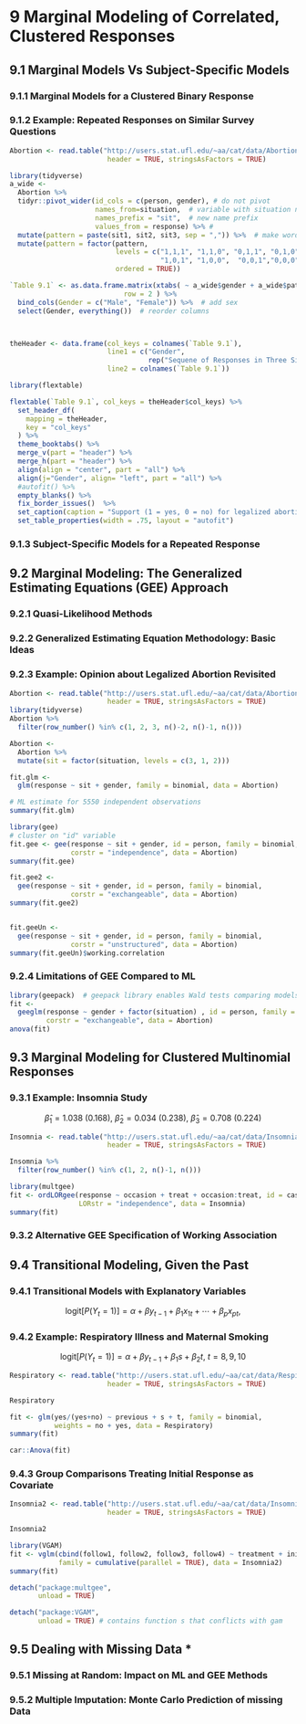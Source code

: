 # 9 Marginal Modeling of Correlated, Clustered Responses {#Marginal}

## 9.1 Marginal Models Vs Subject-Specific Models

### 9.1.1 Marginal Models for a Clustered Binary Response

### 9.1.2 Example: Repeated Responses on Similar Survey Questions {#x9.1.2}

```r
Abortion <- read.table("http://users.stat.ufl.edu/~aa/cat/data/Abortion.dat",
                        header = TRUE, stringsAsFactors = TRUE)

library(tidyverse)
a_wide <- 
  Abortion %>% 
  tidyr::pivot_wider(id_cols = c(person, gender), # do not pivot
                     names_from=situation,  # variable with situation number
                     names_prefix = "sit",  # new name prefix
                     values_from = response) %>% # 
  mutate(pattern = paste(sit1, sit2, sit3, sep = ",")) %>%  # make word with pattern 
  mutate(pattern = factor(pattern, 
                          levels = c("1,1,1", "1,1,0", "0,1,1", "0,1,0", 
                                     "1,0,1", "1,0,0",  "0,0,1","0,0,0"), 
                          ordered = TRUE))

`Table 9.1` <- as.data.frame.matrix(xtabs( ~ a_wide$gender + a_wide$pattern ), 
                            row = 2 ) %>% 
  bind_cols(Gender = c("Male", "Female")) %>%  # add sex
  select(Gender, everything())  # reorder columns



theHeader <- data.frame(col_keys = colnames(`Table 9.1`),
                        line1 = c("Gender",  
                                  rep("Sequene of Responses in Three Situations", 8)),
                        line2 = colnames(`Table 9.1`))

library(flextable)

flextable(`Table 9.1`, col_keys = theHeader$col_keys) %>% 
  set_header_df(
    mapping = theHeader,
    key = "col_keys"
  ) %>% 
  theme_booktabs() %>% 
  merge_v(part = "header") %>% 
  merge_h(part = "header") %>% 
  align(align = "center", part = "all") %>% 
  align(j="Gender", align= "left", part = "all") %>% 
  #autofit() %>% 
  empty_blanks() %>% 
  fix_border_issues()  %>%
  set_caption(caption = "Support (1 = yes, 0 = no) for legalized abortion in three situations, by gender") %>% 
  set_table_properties(width = .75, layout = "autofit")
```

### 9.1.3 Subject-Specific Models for a Repeated Response

## 9.2 Marginal Modeling: The Generalized Estimating Equations (GEE) Approach

### 9.2.1 Quasi-Likelihood Methods

### 9.2.2 Generalized Estimating Equation Methodology: Basic Ideas

### 9.2.3 Example: Opinion about Legalized Abortion Revisited {#x9.2.3}

```r
Abortion <- read.table("http://users.stat.ufl.edu/~aa/cat/data/Abortion.dat",
                        header = TRUE, stringsAsFactors = TRUE)
library(tidyverse)
Abortion %>% 
  filter(row_number() %in% c(1, 2, 3, n()-2, n()-1, n()))  

Abortion <- 
  Abortion %>% 
  mutate(sit = factor(situation, levels = c(3, 1, 2)))

fit.glm <- 
  glm(response ~ sit + gender, family = binomial, data = Abortion)

# ML estimate for 5550 independent observations
summary(fit.glm)
```

```r
library(gee)
# cluster on "id" variable
fit.gee <- gee(response ~ sit + gender, id = person, family = binomial,
               corstr = "independence", data = Abortion)
summary(fit.gee)
```

```r
fit.gee2 <- 
  gee(response ~ sit + gender, id = person, family = binomial,
               corstr = "exchangeable", data = Abortion)
summary(fit.gee2)


fit.geeUn <- 
  gee(response ~ sit + gender, id = person, family = binomial,
               corstr = "unstructured", data = Abortion)
summary(fit.geeUn)$working.correlation
```

### 9.2.4 Limitations of GEE Compared to ML

```r
library(geepack)  # geepack library enables Wald tests comparing models
fit <- 
  geeglm(response ~ gender + factor(situation) , id = person, family = binomial,
         corstr = "exchangeable", data = Abortion)
anova(fit)
```

## 9.3 Marginal Modeling for Clustered Multinomial Responses

### 9.3.1 Example: Insomnia Study {#x9.3.1}
$$\hat\beta_1 = 1.038\ (0.168),\ \hat\beta_2 = 0.034\ (0.238),\ \hat\beta_3 = 0.708\ (0.224)$$

```r
Insomnia <- read.table("http://users.stat.ufl.edu/~aa/cat/data/Insomnia.dat",
                        header = TRUE, stringsAsFactors = TRUE)

Insomnia %>% 
  filter(row_number() %in% c(1, 2, n()-1, n()))  

library(multgee)
fit <- ordLORgee(response ~ occasion + treat + occasion:treat, id = case,
                 LORstr = "independence", data = Insomnia)
summary(fit)
```

### 9.3.2 Alternative GEE Specification of Working Association

## 9.4 Transitional Modeling, Given the Past

### 9.4.1 Transitional Models with Explanatory Variables

$$\mathrm{logit}[P(Y_t = 1)] = \alpha + \beta y_{t-1} + \beta_1 x_{1t} + \cdots + \beta_p x_{pt},$$ 

### 9.4.2 Example: Respiratory Illness and Maternal Smoking
$$\mathrm{logit}[P(Y_t = 1)] = \alpha + \beta y_{t-1} + \beta_1 s + \beta_2 t,\ t = 8, 9, 10$$

```r
Respiratory <- read.table("http://users.stat.ufl.edu/~aa/cat/data/Respiratory.dat",
                        header = TRUE, stringsAsFactors = TRUE)

Respiratory 

fit <- glm(yes/(yes+no) ~ previous + s + t, family = binomial, 
           weights = no + yes, data = Respiratory)
summary(fit)

car::Anova(fit)
```

### 9.4.3 Group Comparisons Treating Initial Response as Covariate {#x9.4.3}

\begin{equation} 
\mathrm{logit}[P(Y_2 \le j)] = \alpha_j + \beta_1 x + \beta_2 y_1
  (\#eq:eq91)
\end{equation} 

```r
Insomnia2 <- read.table("http://users.stat.ufl.edu/~aa/cat/data/Insomnia2.dat",
                        header = TRUE, stringsAsFactors = TRUE)

Insomnia2 

library(VGAM)
fit <- vglm(cbind(follow1, follow2, follow3, follow4) ~ treatment + initial,
            family = cumulative(parallel = TRUE), data = Insomnia2)
summary(fit)

detach("package:multgee", 
       unload = TRUE)

detach("package:VGAM", 
       unload = TRUE) # contains function s that conflicts with gam
```

## 9.5 Dealing with Missing Data *

### 9.5.1 Missing at Random: Impact on ML and GEE Methods

### 9.5.2 Multiple Imputation: Monte Carlo Prediction of missing Data
